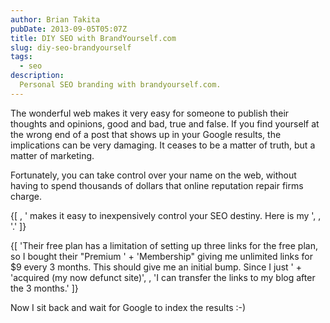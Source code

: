 ```yaml
---
author: Brian Takita
pubDate: 2013-09-05T05:07Z
title: DIY SEO with BrandYourself.com
slug: diy-seo-brandyourself
tags:
  - seo
description:
  Personal SEO branding with brandyourself.com.
---
```


The wonderful web makes it very easy for someone to publish their thoughts and opinions, good and bad, true and
false. If you find yourself at the wrong end of a post that shows up in your Google results, the implications can be
very damaging. It ceases to be a matter of truth, but a matter of marketing.

Fortunately, you can take control over your name on the web, without having to spend thousands of dollars that
online reputation repair firms charge.

<p>
	{[
		<Atb innerText="Brandyourself.com" href="http://brandyourself.com"/>,
		' makes it easy to inexpensively control your SEO destiny. Here is my ',
		<Atb innerText="profile" href="http://briantakita.brandyourself.com/"/>,
		'.'
	]}
</p>

<p>
	{[
		'Their free plan has a limitation of setting up three links for the free plan, so I bought their "Premium ' +
		'Membership" giving me unlimited links for $9 every 3 months. This should give me an initial bump. Since I just ' +
		'acquired (my now defunct site)',
		<Atb innerText="briantakita.com" href="http://www.briantakita.com"/>,
		'I can transfer the links to my blog after the 3 months.'
	]}
</p>

Now I sit back and wait for Google to index the results :-)
